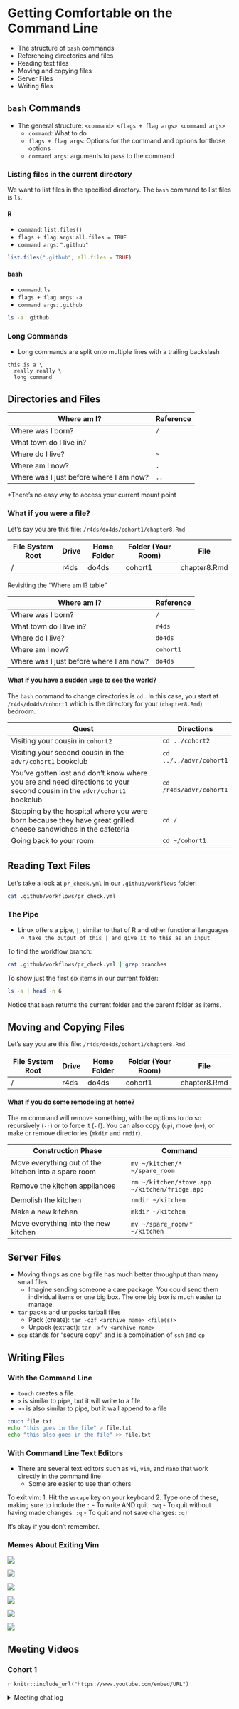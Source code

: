 # Getting Comfortable on the Command Line

-   The structure of `bash` commands
-   Referencing directories and files
-   Reading text files
-   Moving and copying files
-   Server Files
-   Writing files

## `bash` Commands {.unnumbered}

-   The general structure: `<command> <flags + flag args> <command args>`
    -   `command`: What to do
    -   `flags + flag args`: Options for the command and options for those options
    -   `command args`: arguments to pass to the command

### Listing files in the current directory

We want to list files in the specified directory. The `bash` command to list files is `ls`.

#### R {.unnumbered}

-   `command`: `list.files()`
-   `flags + flag args`: `all.files = TRUE`
-   `command args`: `".github"`

```r
list.files(".github", all.files = TRUE)
```

#### bash {.unnumbered}

-   `command`: `ls`
-   `flags + flag args`: `-a`
-   `command args`: `.github`

```bash
ls -a .github
```

### Long Commands {.unnumbered}

-   Long commands are split onto multiple lines with a trailing backslash

<!-- -->

    this is a \
      really really \
      long command

## Directories and Files {.unnumbered}

| Where am I?                             | Reference |
|-----------------------------------------|-----------|
| Where was I born?                       | `/`       |
| What town do I live in?                 |           |
| Where do I live?                        | `~`       |
| Where am I now?                         | `.`       |
| Where was I just before where I am now? | `..`      |

\*There's no easy way to access your current mount point

### What if you were a file?

Let's say you are this file: `/r4ds/do4ds/cohort1/chapter8.Rmd`

| File System Root | Drive | Home Folder | Folder (Your Room) | File         |
|------------------|-------|-------------|--------------------|--------------|
| /                | r4ds  | do4ds       | cohort1            | chapter8.Rmd |

Revisiting the "Where am I? table"

| Where am I?                             | Reference |
|-----------------------------------------|-----------|
| Where was I born?                       | `/`       |
| What town do I live in?                 | `r4ds`    |
| Where do I live?                        | `do4ds`   |
| Where am I now?                         | `cohort1` |
| Where was I just before where I am now? | `do4ds`   |

#### What if you have a sudden urge to see the world? {.unnumbered}

The `bash` command to change directories is `cd` . In this case, you start at `/r4ds/do4ds/cohort1` which is the directory for your (`chapter8.Rmd`) bedroom.

| Quest                                                                                                                    | Directions              |
|-----------------------------------------------------|-------------------|
| Visiting your cousin in `cohort2`                                                                                        | `cd ../cohort2`         |
| Visiting your second cousin in the `advr/cohort1` bookclub                                                               | `cd ../../advr/cohort1` |
| You've gotten lost and don't know where you are and need directions to your second cousin in the `advr/cohort1` bookclub | `cd /r4ds/advr/cohort1` |
| Stopping by the hospital where you were born because they have great grilled cheese sandwiches in the cafeteria          | `cd /`                  |
| Going back to your room                                                                                                  | `cd ~/cohort1`          |

## Reading Text Files {.unnumbered}

Let's take a look at `pr_check.yml` in our `.github/workflows` folder:

```bash
cat .github/workflows/pr_check.yml
```

### The Pipe {.unnumbered}

-   Linux offers a pipe, `|`, similar to that of R and other functional languages
    -   `take the output of this | and give it to this as an input`

To find the workflow branch:

```bash
cat .github/workflows/pr_check.yml | grep branches
```

To show just the first six items in our current folder:

```bash
ls -a | head -n 6
```

Notice that `bash` returns the current folder and the parent folder as items.

## Moving and Copying Files {.unnumbered}

Let's say you are this file: `/r4ds/do4ds/cohort1/chapter8.Rmd`

| File System Root | Drive | Home Folder | Folder (Your Room) | File         |
|------------------|-------|-------------|--------------------|--------------|
| /                | r4ds  | do4ds       | cohort1            | chapter8.Rmd |

#### What if you do some remodeling at home? {.unnumbered}

The `rm` command will remove something, with the options to do so recursively (`-r`) or to force it (`-f`). You can also copy (`cp`), move (`mv`), or make or remove directories (`mkdir` and `rmdir`).

| Construction Phase                                   | Command                                       |
|------------------------------------------------------|-----------------------------------------------|
| Move everything out of the kitchen into a spare room | `mv ~/kitchen/* ~/spare_room`                 |
| Remove the kitchen appliances                        | `rm ~/kitchen/stove.app ~/kitchen/fridge.app` |
| Demolish the kitchen                                 | `rmdir ~/kitchen`                             |
| Make a new kitchen                                   | `mkdir ~/kitchen`                             |
| Move everything into the new kitchen                 | `mv ~/spare_room/* ~/kitchen`                 |

## Server Files {.unnumbered}

- Moving things as one big file has much better throughput than many small files
  - Imagine sending someone a care package. You could send them individual items or one big box. The one big box is much easier to manage.
- `tar` packs and unpacks tarball files
  - Pack (create): `tar -czf <archive name> <file(s)>`
  - Unpack (extract): `tar -xfv <archive name>`
  
- `scp` stands for "secure copy" and is a combination of `ssh` and `cp`

## Writing Files {.unnumbered}

### With the Command Line {.unnumbered}

- `touch` creates a file
- `>` is similar to pipe, but it will write to a file
- `>>` is also similar to pipe, but it wall append to a file

```bash
touch file.txt
echo "this goes in the file" > file.txt
echo "this also goes in the file" >> file.txt
```


### With Command Line Text Editors {.unnumbered}

- There are several text editors such as `vi`, `vim`, and `nano` that work directly in the command line
  - Some are easier to use than others
  
To exit vim:
1. Hit the `escape` key on your keyboard
2. Type one of these, making sure to include the `:`
  - To write AND quit: `:wq`
  - To quit without having made changes: `:q`
  - To quit and not save changes: `:q!`
  
It's okay if you don't remember.
  
### Memes About Exiting Vim {.unnumbered}

![](https://preview.redd.it/m9eh2jw08qm61.jpg?width=583&format=pjpg&auto=webp&s=17994593b2b748b5087cc8ce786c7d161dd91747)

![](https://cdn.thenewstack.io/media/2022/08/9e8dd2f9-reddit-programming-forum-celebrates-exiting-vim-questions-10th-anniversary.png)

![](https://i.pinimg.com/736x/3e/88/c2/3e88c2d114591bb621d00298544562dc.jpg)

![](https://pbs.twimg.com/media/DWVgnPdXcAArUU9.jpg)

![](https://149351115.v2.pressablecdn.com/wp-content/uploads/2017/05/meme.jpeg)

![](https://miro.medium.com/max/475/1*BPkK5FHiS6rXsygxNoO2XA.jpeg)

## Meeting Videos {.unnumbered}

### Cohort 1 {.unnumbered}

`r knitr::include_url("https://www.youtube.com/embed/URL")`

<details>

<summary>Meeting chat log</summary>

    LOG

</details>
